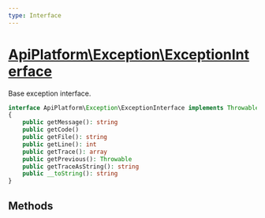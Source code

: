 ```yaml
---
type: Interface
---
```


# [ApiPlatform\Exception\ExceptionInterface](/docs/v3.2/reference/Exception/ExceptionInterface)

Base exception interface.


```php
interface ApiPlatform\Exception\ExceptionInterface implements Throwable, Stringable
{
    public getMessage(): string
    public getCode()
    public getFile(): string
    public getLine(): int
    public getTrace(): array
    public getPrevious(): Throwable
    public getTraceAsString(): string
    public __toString(): string
}
```
## Methods
